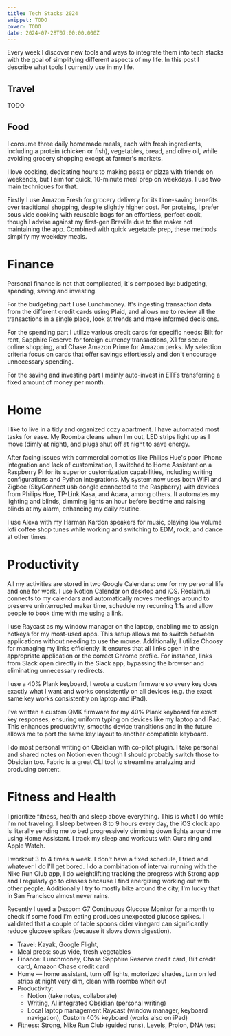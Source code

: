 ```yaml
---
title: Tech Stacks 2024
snippet: TODO
cover: TODO
date: 2024-07-28T07:00:00.000Z
---
```


Every week I discover new tools and ways to integrate them into tech stacks with the goal of simplifying different aspects of my life. In this post I describe what tools I currently use in my life.

## Travel
TODO

## Food
I consume three daily homemade meals, each with fresh ingredients, including a protein (chicken or fish), vegetables, bread, and olive oil, while avoiding grocery shopping except at farmer's markets.

I love cooking, dedicating hours to making pasta or pizza with friends on weekends, but I aim for quick, 10-minute meal prep on weekdays. I use two main techniques for that.

Firstly I use Amazon Fresh for grocery delivery for its time-saving benefits over traditional shopping, despite slightly higher cost. For proteins, I prefer sous vide cooking with reusable bags for an effortless, perfect cook, though I advise against my first-gen Breville due to the maker not maintaining the app. Combined with quick vegetable prep, these methods simplify my weekday meals.

# Finance
Personal finance is not that complicated, it's composed by: budgeting, spending, saving and investing.

For the budgeting part I use Lunchmoney. It's ingesting transaction data from the different credit cards using Plaid, and allows me to review all the transactions in a single place, look at trends and make informed decisions.

For the spending part I utilize various credit cards for specific needs: Bilt for rent, Sapphire Reserve for foreign currency transactions, X1 for secure online shopping, and Chase Amazon Prime for Amazon perks. My selection criteria focus on cards that offer savings effortlessly and don't encourage unnecessary spending.

For the saving and investing part I mainly auto-invest in ETFs transferring a fixed amount of money per month.

# Home
I like to live in a tidy and organized cozy apartment. I have automated most tasks for ease. My Roomba cleans when I'm out, LED strips light up as I move (dimly at night), and plugs shut off at night to save energy.

After facing issues with commercial domotics like Philips Hue's poor iPhone integration and lack of customization, I switched to Home Assistant on a Raspberry Pi for its superior customization capabilities, including writing configurations and Python integrations. My system now uses both WiFi and Zigbee (SkyConnect usb dongle connected to the Raspberry) with devices from Philips Hue, TP-Link Kasa, and Aqara, among others. It automates my lighting and blinds, dimming lights an hour before bedtime and raising blinds at my alarm, enhancing my daily routine.

I use Alexa with my Harman Kardon speakers for music, playing low volume lofi coffee shop tunes while working and switching to EDM, rock, and dance at other times.

# Productivity
All my activities are stored in two Google Calendars: one for my personal life and one for work. I use Notion Calendar on desktop and iOS. Reclaim.ai connects to my calendars and automatically moves meetings around to preserve uninterrupted maker time, schedule my recurring 1:1s and allow people to book time with me using a link.

I use Raycast as my window manager on the laptop, enabling me to assign hotkeys for my most-used apps. This setup allows me to switch between applications without needing to use the mouse. Additionally, I utilize Choosy for managing my links efficiently. It ensures that all links open in the appropriate application or the correct Chrome profile. For instance, links from Slack open directly in the Slack app, bypassing the browser and eliminating unnecessary redirects.

I use a 40% Plank keyboard, I wrote a custom firmware so every key does exactly what I want and works consistently on all devices (e.g. the exact same key works consistently on laptop and iPad).

I've written a custom QMK firmware for my 40% Plank keyboard for exact key responses, ensuring uniform typing on devices like my laptop and iPad. This enhances productivity, smooths device transitions and in the future allows me to port the same key layout to another compatible keyboard.

I do most personal writing on Obsidian with co-pilot plugin. I take personal and shared notes on Notion even though I should probably switch those to Obsidian too. Fabric is a great CLI tool to streamline analyzing and producing content.

# Fitness and Health
I prioritize fitness, health and sleep above everything. This is what I do while I'm not traveling. I sleep between 8 to 9 hours every day, the iOS clock app is literally sending me to bed progressively dimming down lights around me using Home Assistant. I track my sleep and workouts with Oura ring and Apple Watch.

I workout 3 to 4 times a week. I don't have a fixed schedule, I tried and whatever I do I'll get bored. I do a combination of interval running with the Nike Run Club app, I do weightlifting tracking the progress with Strong app and I regularly go to classes because I find energizing working out with other people. Additionally I try to mostly bike around the city, I'm lucky that in San Francisco almost never rains.

Recently I used a Dexcom G7 Continuous Glucose Monitor for a month to check if some food I'm eating produces unexpected glucose spikes. I validated that a couple of table spoons cider vinegard can significantly reduce glucose spikes (because it slows down digestion).


- Travel: Kayak, Google Flight,
- Meal preps: sous vide, fresh vegetables
- Finance: Lunchmoney, Chase Sapphire Reserve credit card, Bilt credit card, Amazon Chase credit card
- Home — home assistant, turn off lights, motorized shades, turn on led strips at night very dim, clean with roomba when out
- Productivity:
	- Notion (take notes, collaborate)
	- Writing, AI integrated Obsidian (personal writing)
	- Local laptop management:Raycast (window manager, keyboard navigation), Custom 40% keyboard (works also on iPad)
- Fitness: Strong, Nike Run Club (guided runs), Levels, Prolon, DNA test